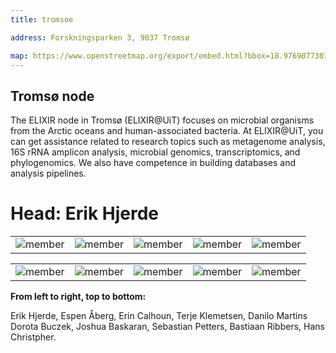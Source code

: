 ---
title: tromsoe

address: Forskningsparken 3, 9037 Tromsø

map: https://www.openstreetmap.org/export/embed.html?bbox=18.976907730102543%2C69.67869291552616%2C19.008107185363773%2C69.6881100456554&amp;layer=mapnik&amp;marker=69.68341%2C18.99766
---




## **Tromsø node**
The ELIXIR node in Tromsø (ELIXIR@UiT) focuses on microbial organisms from the Arctic oceans and human-associated bacteria. At ELIXIR@UiT, you can get assistance related to research topics such as metagenome analysis, 16S rRNA amplicon analysis, microbial genomics, transcriptomics, and phylogenomics. We also have competence in building databases and analysis pipelines.
<br />
# **Head: Erik Hjerde**

||||||
:-:|:-:|:-:|:-:|:-:
![member](/src/assets/people/erik-hjerde.png)  | ![member](/src/assets/people/espen-aaberg.png) | ![member](/src/assets/people/erin-calhoun.png) | ![member](/src/assets/people/terje-klemetsen.jpg) | ![member](/src/assets/people/Danilo.png)

||||||
:-:|:-:|:-:|:-:|:-:
![member](/src/assets/people/Dorota.jpg) | ![member](/src/assets/people/joshua-baskaran.jpeg) | ![member](/src/assets/people/sebastian-petters.jpg) | ![member](/src/assets/people/Bas.jpg) | ![member](/src/assets/people/HansChristpher.jpg)

**From left to right, top to bottom:**

Erik Hjerde, Espen Åberg, Erin Calhoun, Terje Klemetsen, Danilo Martins
Dorota Buczek, Joshua Baskaran, Sebastian Petters, Bastiaan Ribbers, Hans Christpher.